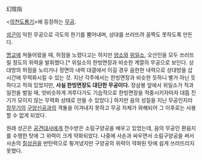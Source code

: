 幻陰指

<[[의천도룡기]]>에 등장하는 [[무공]].

[[성곤]]이 익힌 무공으로 극도의 한기를 뿜어내며, 상대를 쓰러뜨려 꼼짝도 못하도록 만든다.

[[명교]]에 쳐들어왔을 때, 허점을 노렸다고는 하지만 [[양소]]와 [[위일소]], 오산인을 모두 쓰러뜨릴 정도의 위력을 발휘했다.[* 위일소의 한빙면장과 비슷한 계열의 무공으로 보인다. 상대방의 허점을 노리거나 정면의 내력 대결에서 이길 경우 음한한 내력으로 상대방을 삽시간에 무력화시킬 수 있는 것. 지난 각주에서는 한빙면장과 비슷한 듯하니 별거 아닌 듯하다고 적혀 있었지만, '''사실 한빙면장도 대단한 무공이다.''' 장삼봉 앞에서 위일소가 적과 일전을 벌일 때, 엇비슷하게 겨루다가도 기습적으로 한빙면장을 적중시키자마자 대뜸 진기가 모이지 않는 무력화 상태로 만들 수 있었다.] 하지만 음의 성질을 지닌 무공인지라 [[장무기]]의 [[구양신공]]과의 격돌을 이겨내지 못하고 무공 자체가 와해되어 그 이후로는 사용할 수 없게 되었다.

원래 성곤은 [[공견대사]]에게 전수받은 소림구양공을 배우고 있었는데, 음의 무공인 환음지를 수행한 탓에 그 위력이 크게 약화되었다. 나중에 사손과 싸우면서 소림구양공을 써서 사손의 [[칠상권]]을 반탄력으로 튕겨냈지만 구양공의 위력이 약화된 탓에 쉽게 쓰러뜨리지 못했다.

